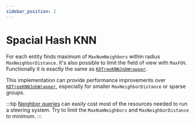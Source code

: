 ```yaml
---
sidebar_position: 2
---
```



# Spacial Hash KNN

For each entity finds maximum of `MaxNumNeighbors` within radius `MaxNeighborDistance`. It's also possible to limit the field of view with `MaxFOV`. Functionally it is exactly the same as [`KDTreeKNNJobWrapper`](/docs/documentation-defaults/queries/neighbor-queries/kd-tree-knn). 

This implementation can provide performance improvements over [`KDTreeKNNJobWrapper`](/docs/documentation-defaults/queries/neighbor-queries/kd-tree-knn), especially for smaller `MaxNeighborDistance` or sparse groups.

:::tip
[Neighbor queries](/docs/documentation-core/queries/neighbor_queries/overview) can easily cost most of the resources needed to run a steering system. Try to limit the `MaxNumNeighbors` and `MaxNeighborDistance` to minimum. 
:::
